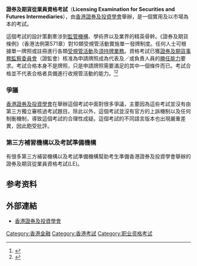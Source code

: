 {{Multiple issues|
{{Globalize|time=2020-02-14T01:38:25+00:00}}
{{Primarysources|time=2020-02-14T01:38:25+00:00}}
}}
'''證券及期貨從業員資格考試'''（'''Licensing Examination for Securities and Futures Intermediaries'''），由[[香港證券專業學會|香港證券及投資學會]]舉辦，是一個實用及以市場為本的考試。

這個考試的設計策劃牽涉到[[監管機構|監管機構]]、學術界以及業界的精英骨幹。《證券及期貨條例》（香港法例第571章）對10類受規管活動實施單一發牌制度。任何人士可根據單一牌照或註冊進行各類[[受規管活動|受規管活動]]及[[須持牌業務|須持牌業務]]。資格考試已獲[[證券及期貨事務監察委員會|證券及期貨事務監察委員會]]（證監會）核准為申請牌照成為代表及／或負責人員的[[勝任能力|勝任能力]]要求。考試合格本身不是牌照，只是申請牌照需要滿足的其中一個條件而已。考試合格並不代表合格者具備進行收規管活動的能力。<ref>{{cite web|url=https://www.hksi.org/media/1664/%E8%B3%87%E6%A0%BC%E8%80%83%E8%A9%A6%E8%80%83%E8%A9%A6%E6%89%8B%E5%86%8A.pdf|title=「證券及期貨從業員資格考試」考試手冊|publisher=香港證券及投資學會|date=2020年|archive-url=https://web.archive.org/web/20201203065003/http://hksi.org/media/1664/%E8%B3%87%E6%A0%BC%E8%80%83%E8%A9%A6%E8%80%83%E8%A9%A6%E6%89%8B%E5%86%8A.pdf|archive-date=2020-12-03|dead-url=no|access-date=2021-03-11}}</ref><ref>{{cite web|url=https://www.hksi.org/hk/qualification/practising-qualifications/licensing-examination-for-securities-and-futures-intermediaries/overview/|title=證券及期貨從業員資格考試|accessdate=2019-05-22|archive-date=2018-03-28|archive-url=https://web.archive.org/web/20180328143020/http://www.hksi.org/hk/qualification/practising-qualifications/licensing-examination-for-securities-and-futures-intermediaries/overview|dead-url=no}}</ref>

=== 爭議 ===
[[香港證券專業學會|香港證券及投資學會]]在舉辦這個考試中面對很多爭議，主要因為這些考試並沒有由第三方獨立審核過考試題目。除此以外，這個考試並沒有官方的上訴機制以及任何制衡機制，導致這個考試的合理性成疑。這個考試的不同語言版本也出現嚴重差異，因此飽受批評。

=== 第三方補習機構以及考試準備機構 ===
有很多第三方補習機構以及考試準備機構幫助考生準備香港證券及投資學會舉辦的證券及期貨從業員資格考試(LE)。

==参考资料==
{{reflist|2}}

== 外部連結 ==
*[https://www.hksi.org 香港證券及投資學會]{{Wayback|url=https://www.hksi.org/ |date=20190323154943 }}

[[Category:香港金融|Category:香港金融]]
[[Category:香港考試|Category:香港考試]]
[[Category:职业资格考试|Category:职业资格考试]]